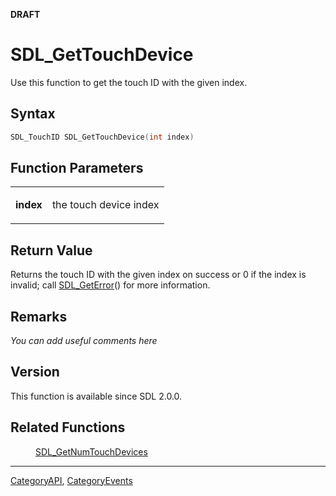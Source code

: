 <span color="red">'''DRAFT'''</span>


<!-- #*^*^*^*^*See http://wiki.libsdl.org/moin.cgi/SGFunctions for details on editing this page*^*^*^*^* -->


= SDL_GetTouchDevice =
Use this function to get the touch ID with the given index.




== Syntax ==
<syntaxhighlight lang='c++'>
SDL_TouchID SDL_GetTouchDevice(int index)
</syntaxhighlight>


== Function Parameters ==
{|
|'''index'''
|the touch device index
|}


== Return Value ==
Returns the touch ID with the given index on success or 0 if the index is invalid; call [[SDL_GetError]]() for more information.



== Remarks ==
''You can add useful comments here''

<!-- #Leave this section as-is unless you have a remark to put in.  In that case, replace ''You can add useful comments here'' with your remark(s) following the Style Guide instructions.  Leave the rest of the markup alone and delete this comment. -->

== Version ==
This function is available since SDL 2.0.0.

== Related Functions ==
:[[SDL_GetNumTouchDevices]]

----
[[CategoryAPI]], [[CategoryEvents]]
<!-- #See the Style Guide for instructions on editing the footer. -->
